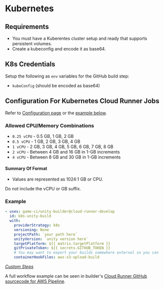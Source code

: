 # Kubernetes

## Requirements

- You must have a Kuberentes cluster setup and ready that supports persistent volumes.
- Create a kubeconfig and encode it as base64.

## K8s Credentials

Setup the following as `env` variables for the GitHub build step:

- `kubeConfig` (should be encoded as base64)

## Configuration For Kubernetes Cloud Runner Jobs

Refer to [Configuration page](../api-reference) or the [example below](#example).

### Allowed CPU/Memory Combinations

- `0.25 vCPU` - 0.5 GB, 1 GB, 2 GB
- `0.5 vCPU` - 1 GB, 2 GB, 3 GB, 4 GB
- `1 vCPU` - 2 GB, 3 GB, 4 GB, 5 GB, 6 GB, 7 GB, 8 GB
- `2 vCPU` - Between 4 GB and 16 GB in 1-GB increments
- `4 vCPU` - Between 8 GB and 30 GB in 1-GB increments

#### Summary Of Format

- Values are represented as 1024:1 GB or CPU.

Do not include the vCPU or GB suffix.

### Example

```yaml
- uses: game-ci/unity-builder@cloud-runner-develop
  id: k8s-unity-build
  with:
    providerStrategy: k8s
    versioning: None
    projectPath: `your path here`
    unityVersion: `unity version here`
    targetPlatform: ${{ matrix.targetPlatform }}
    gitPrivateToken: ${{ secrets.GITHUB_TOKEN }}
    # You may want to export your builds somewhere external so you can access it:
    containerHookFiles: aws-s3-upload-build
```

_[Custom Steps](../advanced-topics/custom-jobs/custom-steps)_

A full workflow example can be seen in builder's
[Cloud Runner GitHub sourcecode for AWS Pipeline](https://github.com/game-ci/unity-builder/blob/main/.github/workflows/cloud-runner-k8s-pipeline.yml).
